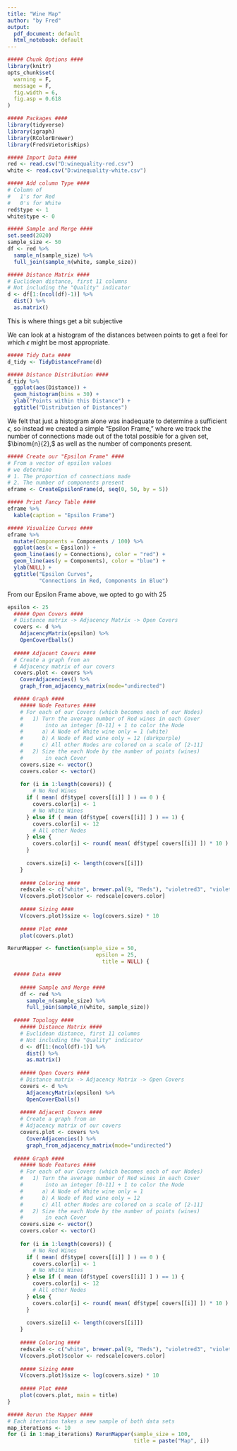 ---
title: "Wine Map"
author: "by Fred"
output:
  pdf_document: default
  html_notebook: default
---

```{r setup, include=FALSE}
##### Chunk Options ####
library(knitr)
opts_chunk$set(
  warning = F,
  message = F,
  fig.width = 6,
  fig.asp = 0.618
)
```

\section{What is the Mapper?}
\begin{enumerate}
  \item From data set $\mathbb{X}$
  \item We create a matrix of distances
  \item From a quick analysis of our distance matrix,
          we reasonably choose $\epsilon$
  \item By using our chosen $\epsilon$, we create an adjacency matrix
  \item We cover our space
  \begin{enumerate}
    \item We select a point at random
    \item We draw a ball of radius $\epsilon$ around it (initialize Cover $i$).
    \item Points within $\epsilon$ of our chosen point are allocated to Cover $i.$
    \item We select an uncovered/unallocated point and repeat the last two steps
            until all points have been covered.
  \end{enumerate}
  \item We create a new adjacency matrix of covers where two covers are adjacent 
          if their intersection is nonempty.
  \item We select additional information for coloring and sizing our nodes \\
        In this case:
          \begin{itemize}
            \item Coloring: Red Wines were given a value of 1, White Wines 0.
            Node Color was determined by mean value of wine type in each cover.
            \item Sizing: Nodes are sized by the number of points in each cover. 
          \end{itemize}
  \item Visualize it
\end{enumerate}


\section{Step 1: Packages and Data}

```{r packages}
##### Packages ####
library(tidyverse)    
library(igraph)
library(RColorBrewer)
library(FredsVietorisRips)
```

```{r data}
##### Import Data #### 
red <- read.csv("D:winequality-red.csv")
white <- read.csv("D:winequality-white.csv")

##### Add column Type ####
# Column of 
#   1's for Red
#   0's for White
red$type <- 1
white$type <- 0

##### Sample and Merge ####
set.seed(2020)
sample_size <- 50
df <- red %>%
  sample_n(sample_size) %>%
  full_join(sample_n(white, sample_size))
```

\section{Step 2: Distance Matrix}

```{r pairwise_distance}
##### Distance Matrix ####
# Euclidean distance, first 11 columns
# Not including the "Quality" indicator
d <- df[1:(ncol(df)-1)] %>%
  dist() %>%
  as.matrix()
```


\section{Step 3: Choose $\epsilon$}
This is where things get a bit subjective

We can look at a histogram of the distances between points to get a feel for
which $\epsilon$ might be most appropriate. 

```{r choose_epsilon}
##### Tidy Data ####
d_tidy <- TidyDistanceFrame(d)

##### Distance Distribution ####
d_tidy %>%
  ggplot(aes(Distance)) +
  geom_histogram(bins = 30) +
  ylab("Points within this Distance") +
  ggtitle("Distribution of Distances")
```

\subsection{"Epsilon Frame"}

We felt that just a histogram alone was inadequate to determine a sufficient
$\epsilon$, so instead we created a simple "Epsilon Frame," where we track
the number of connections made out of the total possible for a given set,
$\binom{n}{2},$ as well as the number of components present.

```{r epsilon_frame}
##### Create our "Epsilon Frame" ####
# From a vector of epsilon values
# we determine 
# 1. The proportion of connections made 
# 2. The number of components present
eframe <- CreateEpsilonFrame(d, seq(0, 50, by = 5))

##### Print Fancy Table ####
eframe %>% 
  kable(caption = "Epsilon Frame")
```


```{r epsilon_curves}
##### Visualize Curves ####
eframe %>%
  mutate(Components = Components / 100) %>%
  ggplot(aes(x = Epsilon)) +
  geom_line(aes(y = Connections), color = "red") + 
  geom_line(aes(y = Components), color = "blue") +
  ylab(NULL) +
  ggtitle("Epsilon Curves",
          "Connections in Red, Components in Blue")
```




\section{Step 2: Open Covers}
From our Epsilon Frame above, we opted to go with 25

```{r open_covers}
epsilon <- 25
  ##### Open Covers ####
  # Distance matrix -> Adjacency Matrix -> Open Covers
  covers <- d %>%
    AdjacencyMatrix(epsilon) %>%
    OpenCoverEballs()
  
  ##### Adjacent Covers ####
  # Create a graph from an 
  # Adjacency matrix of our covers
  covers.plot <- covers %>%
    CoverAdjacencies() %>%
    graph_from_adjacency_matrix(mode="undirected")


```



\section{Step 3: Plot it}


```{r plot}
  ##### Graph ####
    ##### Node Features ####
    # For each of our Covers (which becomes each of our Nodes)
    #   1) Turn the average number of Red wines in each Cover
    #       into an integer [0-11] + 1 to color the Node
    #      a) A Node of White wine only = 1 (white)
    #      b) A Node of Red wine only = 12 (darkpurple)
    #      c) All other Nodes are colored on a scale of [2-11]
    #   2) Size the each Node by the number of points (wines)
    #       in each Cover
    covers.size <- vector()
    covers.color <- vector()
    
    for (i in 1:length(covers)) {
        # No Red Wines
      if ( mean( df$type[ covers[[i]] ] ) == 0 ) {
        covers.color[i] <- 1
        # No White Wines
      } else if ( mean (df$type[ covers[[i]] ] ) == 1) {
        covers.color[i] <- 12
        # All other Nodes
      } else {
        covers.color[i] <- round( mean( df$type[ covers[[i]] ]) * 10 ) + 1
      }
      
      covers.size[i] <- length(covers[[i]])
    }
    
    ##### Coloring ####
    redscale <- c("white", brewer.pal(9, "Reds"), "violetred3", "violetred4")
    V(covers.plot)$color <- redscale[covers.color]
    
    ##### Sizing ####
    V(covers.plot)$size <- log(covers.size) * 10
    
    ##### Plot ####
    plot(covers.plot)
```



\section{Rerun}

```{r rerun_function, echo=FALSE}
RerunMapper <- function(sample_size = 50,
                            epsilon = 25,
                              title = NULL) {

  ##### Data ####
  
    ##### Sample and Merge ####
    df <- red %>%
      sample_n(sample_size) %>%
      full_join(sample_n(white, sample_size))
    
  ##### Topology #### 
    ##### Distance Matrix ####
    # Euclidean distance, first 11 columns
    # Not including the "Quality" indicator
    d <- df[1:(ncol(df)-1)] %>%
      dist() %>%
      as.matrix()
    
    ##### Open Covers ####
    # Distance matrix -> Adjacency Matrix -> Open Covers
    covers <- d %>%
      AdjacencyMatrix(epsilon) %>%
      OpenCoverEballs()
    
    ##### Adjacent Covers ####
    # Create a graph from an 
    # Adjacency matrix of our covers
    covers.plot <- covers %>%
      CoverAdjacencies() %>%
      graph_from_adjacency_matrix(mode="undirected")
  
  ##### Graph ####
    ##### Node Features ####
    # For each of our Covers (which becomes each of our Nodes)
    #   1) Turn the average number of Red wines in each Cover
    #       into an integer [0-11] + 1 to color the Node
    #      a) A Node of White wine only = 1 
    #      b) A Node of Red wine only = 12 
    #      c) All other Nodes are colored on a scale of [2-11]
    #   2) Size the each Node by the number of points (wines)
    #       in each Cover
    covers.size <- vector()
    covers.color <- vector()
    
    for (i in 1:length(covers)) {
        # No Red Wines
      if ( mean( df$type[ covers[[i]] ] ) == 0 ) {
        covers.color[i] <- 1
        # No White Wines
      } else if ( mean (df$type[ covers[[i]] ] ) == 1) {
        covers.color[i] <- 12
        # All other Nodes
      } else {
        covers.color[i] <- round( mean( df$type[ covers[[i]] ]) * 10 ) + 1
      }
      
      covers.size[i] <- length(covers[[i]])
    }
    
    ##### Coloring ####
    redscale <- c("white", brewer.pal(9, "Reds"), "violetred3", "violetred4")
    V(covers.plot)$color <- redscale[covers.color]
    
    ##### Sizing ####
    V(covers.plot)$size <- log(covers.size) * 10
    
    ##### Plot ####
    plot(covers.plot, main = title)
}
```

```{r rerun}
##### Rerun the Mapper ####
# Each iteration takes a new sample of both data sets
map_iterations <- 10
for (i in 1:map_iterations) RerunMapper(sample_size = 100,
                                        title = paste("Map", i))

```



